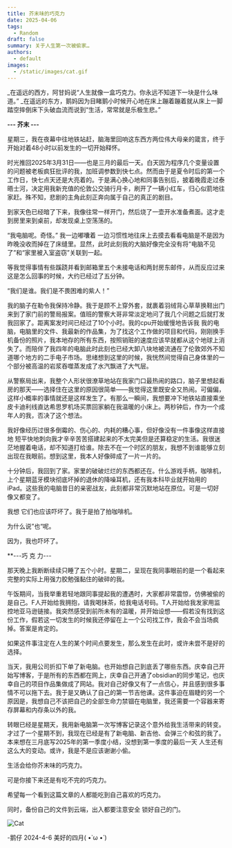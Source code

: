 ```yaml
---
title: 芥末味的巧克力
date: 2025-04-06
tags:
  - Random
draft: false
summary: 关于人生第一次被偷家…
authors:
  - default
images:
  - /static/images/cat.gif
---
```


_在遥远的西方，阿甘妈说“人生就像一盒巧克力。你永远不知道下一块是什么味道。”
_在遥远的东方，鹅妈因为目睹鹅小时候开心地在床上蹦着蹦着就从床上一脚踏空摔倒床下头破血流而说到“生活，常常就是乐极生悲。”

**--- 芥末 ---**

星期三，我在夜幕中往地铁站赶，脑海里回响这东西方两位伟大母亲的箴言，终于开始对着48小时以前发生的一切开始释怀。

时光推回2025年3月31日——也是三月的最后一天。白天因为程序几个变量设置的问题被老板疯狂批评的我，加班调参数到快七点。然而由于是夏令时后的第一个工作日，快七点天还是大亮着的。于是满心换心地和同事告别后，披着晚霞走过泰晤士河，决定用我新充值的伦敦公交骑行月卡，刷开了一辆小红车，归心似箭地往家赶。殊不知，悲剧的主角此刻正奔向属于自己的真正的剧目。

到家天色已经暗了下来，我像往常一样开门，然后烧了一壶开水准备煮面。这才走到房里来到桌前，却发现桌上空荡荡的。

“我电脑呢。奇怪。” 我一边嘟囔着 一边习惯性地往床上去摸去看看电脑是不是因为昨晚没收而掉在了床缝里。显然，此时此刻我的大脑好像完全没有将“电脑不见了”和“家里被入室盗窃”关联到一起。

等我觉得事情有些蹊跷并看到邮箱里五个未接电话和两封房东邮件，从而反应过来这是怎么回事的时候，大约已经过了五分钟。

“我们是谁。我们是不畏困难的紫人！”

我的脑子在勒令我保持冷静。我于是顾不上穿外套，就裹着羽绒背心草草换鞋出门来到了家门前的警局报案。值班的警察大哥非常淡定地问了我几个问题之后就打发我回家了。距离案发时间已经过了10个小时。我的cpu开始缓慢地告诉我 我的电脑，电脑里的文件、我最新的作品集，为了找这个工作做的项目和代码，刚刚换手机备份的照片，我本地存的所有东西，按照销赃的速度应该早就都从这个地球上消失了。而陪伴了我四年的电脑此时此刻也已经大卸八块地被流通在了伦敦郊外不知道哪个地方的二手电子市场。思绪想到这里的时候，我恍然间觉得自己身体里的一个部分被高温的岩浆吞噬蒸发成了水汽飘进了大气层。

从警察局出来，我整个人形状很潦草地站在我家门口最热闹的路口，脑子里想起看房的那天——选择住在这里的原因很简单——我觉得这里既安全又热闹。可偏偏，这样小概率的事情就还是这样发生了。有那么一瞬间，我想要冲下地铁站直接乘坐皮卡迪利线直达希思罗机场买票回家躺在我温暖的小床上。两秒钟后，作为一个成年人的我，否决了这个想法。

我好像经历过很多倒霉的、伤心的、内耗的糟心事，但好像没有一件事像这样直接地 短平快地刺向我才辛辛苦苦搭建起来的不太完美但是还算稳定的生活。我很迷茫地握着电话，却不知道打给谁。除去不在一个时区的朋友，我想不到谁能够立刻出现在我眼前。想到这里，我本人好像碎成了一片一片的。

十分钟后，我回到了家。家里的破破烂烂的东西都还在。什么游戏手柄，咖啡机，上个星期蓝牙模块彻底坏掉的退休的降噪耳机，还有我本科毕业就开始用的iPad。这些我的电脑昔日的亲密战友，此刻都非常沉默地站在原位。可是一切好像又都变了。

我想 它们也应该吓坏了。我于是拍了拍咖啡机。

为什么说”也“呢。

因为，我也吓坏了。

**---巧 克 力--- 

那天晚上我断断续续只睡了五个小时。星期二，呈现在我同事眼前的是一个看起来完整的实际上用强力胶勉强黏住的破碎的我。

午饭期间，当我举重若轻地跟同事提起我的遭遇时，大家都非常震惊，仿佛被偷的是自己。F人开始给我拥抱，请我喝抹茶，给我电话号码。T人开始给我发家用监控地亚马逊链接。我突然感受到前所未有的温暖，并开始设想——假若没有找到这份工作，假若这一切发生的时候我还停留在上一个公司找工作，我会不会当场疯掉。答案是肯定的。

如果这件事注定在人生的某个时间点要发生，那么发生在此时，或许未尝不是好的选择。

当天，我用公司折扣下单了新电脑。也开始想自己到底丢了哪些东西。庆幸自己开始写博客，于是所有的东西都在网上，庆幸自己开通了obsidian的同步笔记，也庆幸自己的项目作品集做成了网站。我对自己好像又有了一点信心，并且感到很多事情不可以拖下去。我于是又确认了自己的第一节吉他课。这件事迫在眉睫的另一个原因是，我想自己不该把自己的全部生命力禁锢在电脑里，我还需要一个容器来寄存屏幕和内存条以外的我。

转眼已经是星期天，我用新电脑第一次写博客记录这个意外给我生活带来的转变。才过了一个星期不到，我现在已经是有了新电脑、新吉他、会弹三个和弦的我了。本来想在三月底写2025年的第一季度小结，没想到第一季度的最后一天 人生还有这么大的变动。或许，我是不是应该谢谢小偷。

生活会给你芥末味的巧克力。

可是你接下来还是有吃不完的巧克力。

希望每一个看到这篇文章的人都能吃到自己喜欢的巧克力。

同时，备份自己的文件到云端，出入都要注意安全 锁好自己的门。


![Cat](/static/images/cat.gif)

-鹅仔
2024-4-6 美好的四月( •̀ ω •́ )




 